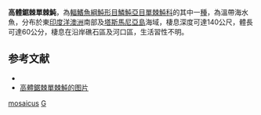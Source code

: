 {{Speciesbox
| genus = Eubalichthys
| species = mosaicus
| status = NE
| status_system = IUCN3.1
| authority = [[Ramsay|Ramsay]] & [[Ogilby|Ogilby]], 1886
| synonyms = *''Monacanthus mosaicus'', Ramsay & Ogilby, 1886
}}

'''高體鋸棘單棘魨'''，為[[輻鰭魚綱|輻鰭魚綱]][[魨形目|魨形目]][[鱗魨亞目|鱗魨亞目]][[單棘魨科|單棘魨科]]的其中一[[種|種]]，為溫帶海水魚，分布於東[[印度洋|印度洋]][[澳洲|澳洲]]南部及[[塔斯馬尼亞島|塔斯馬尼亞島]]海域，棲息深度可達140公尺，體長可達60公分，棲息在沿岸礁石區及河口區，生活習性不明。

==参考文献==
*{{FishBase_species|genus=Eubalichthys|species=mosaicus|year=2014|month=3}}
* [https://www.diverosa.com/Australia_SA/ASA-005_Eubalichthys_mosaicus_Mosaic_leatherjacket.jpg 高體鋸棘單棘魨的图片] {{Wayback|url=https://www.diverosa.com/Australia_SA/ASA-005_Eubalichthys_mosaicus_Mosaic_leatherjacket.jpg |date=20190322042320 }}

{{taxonbar}}

[[Category:鋸棘單棘魨屬|mosaicus]]
[[Category:1886年描述的鱼类|G]]


{{魚類小作品}}